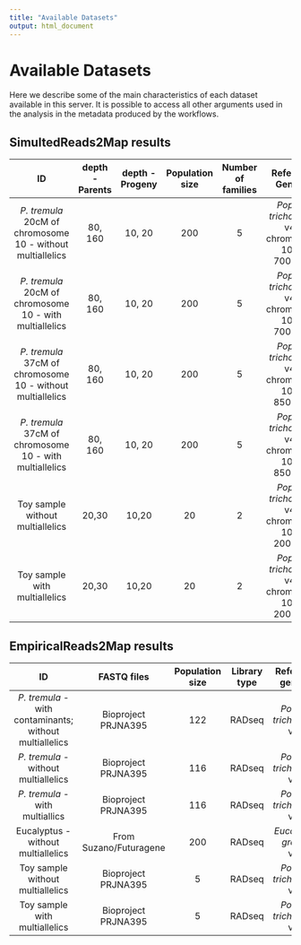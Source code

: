 ```yaml
---
title: "Available Datasets"
output: html_document
---
```


# Available Datasets

Here we describe some of the main characteristics of each dataset available in this server. It is possible to access all other arguments used in the analysis in the metadata produced by the workflows.

## SimultedReads2Map results

|                           ID                          | depth - Parents | depth - Progeny | Population size | Number of families |            Reference Genome            |                        Reference VCF                       |     Reference map     | Library type |
|:-----------------------------------------------------:|:---------------:|:---------------:|:----------------------:|:--------------------------------------:|:----------------------------------------------------------:|:---------------------:|:------------:|:-----------------|
| *P. tremula* 20cM of chromosome 10 - without multiallelics |     80, 160     |      10, 20     |  200 |        5         | *Populus trichocarpa* v4.0 chromosome 10:0-7000000 |  From EmpiricalReads2Map with Bioproject PRJNA395and GATK  | From thesis chapter 2 |   RADinitio  |
|   *P. tremula* 20cM of chromosome 10 - with multiallelics  |     80, 160     |      10, 20     |  200 |        5         | *Populus trichocarpa* v4.0 chromosome 10:0-7000000 | From EmpiricalReads2Map with  Bioproject PRJNA395 and GATK | From thesis chapter 2 |   RADinitio  |
| *P. tremula* 37cM of chromosome 10 - without multiallelics |     80, 160     |      10, 20     |  200 |        5         | *Populus trichocarpa* v4.0 chromosome 10:0-8500000 | From EmpiricalReads2Map with  Bioproject PRJNA395 and GATK | From thesis chapter 2 |   RADinitio  |
|   *P. tremula* 37cM of chromosome 10 - with multiallelics  |     80, 160     |      10, 20     |  200 |        5         | *Populus trichocarpa* v4.0 chromosome 10:0-8500000 | From EmpiricalReads2Map with  Bioproject PRJNA395 and GATK | From thesis chapter 2 |   RADinitio  |
|            Toy sample without multiallelics           |      20,30      |      10,20      |  20 |        2         | *Populus trichocarpa* v4.0 chromosome 10:0-2000000 | From EmpiricalReads2Map with  Bioproject PRJNA395 and GATK | From thesis chapter 2 |   RADinitio  |
|             Toy sample with multiallelics             |      20,30      |      10,20      |  20 |        2         | *Populus trichocarpa* v4.0 chromosome 10:0-2000000 | From EmpiricalReads2Map with  Bioproject PRJNA395 and GATK | From thesis chapter 2 |   RADinitio  |


## EmpiricalReads2Map results

|                          ID                          |       FASTQ files      | Population size | Library type |     Reference genome     | Selected chromosome |
|:----------------------------------------------------:|:-------------:|:----------------------:|:---------------:|:------------:|:------------------------:|
| *P. tremula* - with contaminants; without multiallelics |   Bioproject PRJNA395  |       122       |    RADseq    | *Populus trichocarpa* v4.0 |          10         |
|           *P. tremula* - without multiallelics          |   Bioproject PRJNA395  |       116       |    RADseq    | *Populus trichocarpa* v4.0 |          10         |
|             *P. tremula* - with multiallics             |   Bioproject PRJNA395  |       116       |    RADseq    | *Populus trichocarpa* v4.0 |          10         |
|          Eucalyptus - without multiallelics          | From Suzano/Futuragene |       200       |    RADseq    |  *Eucalyptus grandis* v3.0 |          10         |
|           Toy sample without multiallelics           |   Bioproject PRJNA395  |        5        |    RADseq    | *Populus trichocarpa* v4.0 |          10         |
|             Toy sample with multiallelics            |   Bioproject PRJNA395  |        5        |    RADseq    | *Populus trichocarpa* v4.0 |          10         |

